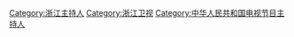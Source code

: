 [[Category:浙江主持人|Category:浙江主持人]]
[[Category:浙江卫视|Category:浙江卫视]]
[[Category:中华人民共和国电视节目主持人|Category:中华人民共和国电视节目主持人]]